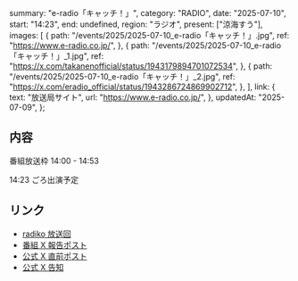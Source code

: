   summary: "e-radio「キャッチ！」",
  category: "RADIO",
  date: "2025-07-10",
  start: "14:23",
  end: undefined,
  region: "ラジオ",
  present: ["涼海すう"],
  images: [
    {
      path: "/events/2025/2025-07-10_e-radio「キャッチ！」.jpg",
      ref: "https://www.e-radio.co.jp/",
    },
    {
      path: "/events/2025/2025-07-10_e-radio「キャッチ！」_1.jpg",
      ref: "https://x.com/takanenofficial/status/1943179894701072534",
    },
    {
      path: "/events/2025/2025-07-10_e-radio「キャッチ！」_2.jpg",
      ref: "https://x.com/eradio_official/status/1943286724869902712",
    },
  ],
  link: {
    text: "放送局サイト",
    url: "https://www.e-radio.co.jp/",
  },
  updatedAt: "2025-07-09",
};

## 内容

番組放送枠 14:00 - 14:53

14:23 ごろ出演予定

## リンク

- [radiko 放送回](https://radiko.jp/share/?sid=E-RADIO&t=20250710140000)
- [番組 X 報告ポスト](https://x.com/eradio_official/status/1943286724869902712)
- [公式 X 直前ポスト](https://x.com/takanenofficial/status/1943179894701072534)
- [公式 X 告知](https://x.com/takanenofficial/status/1942871358289195370)
